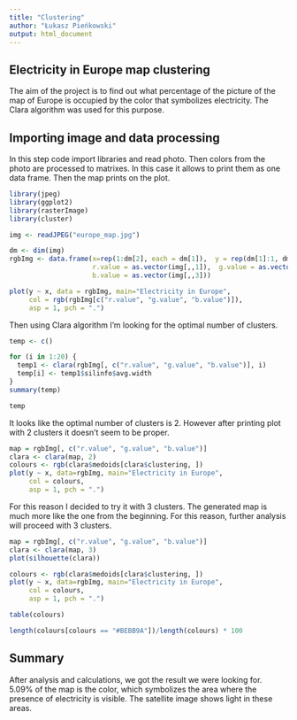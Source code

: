```yaml
---
title: "Clustering"
author: "Łukasz Pieńkowski"
output: html_document
---
```


## Electricity in Europe map clustering
The aim of the project is to find out what percentage of the picture of the map of Europe is occupied by the color that symbolizes electricity. The Clara algorithm was used for this purpose.

## Importing image and data processing

In this step code import libraries and read photo. Then colors from the photo are processed to matrixes. In this case it allows to print them as one data frame. Then the map prints on the plot. 

```r
library(jpeg)
library(ggplot2)
library(rasterImage)
library(cluster)

img <- readJPEG("europe_map.jpg")

dm <- dim(img)
rgbImg <- data.frame(x=rep(1:dm[2], each = dm[1]),  y = rep(dm[1]:1, dm[2]), 
                     r.value = as.vector(img[,,1]),  g.value = as.vector(img[,,2]), 
                     b.value = as.vector(img[,,3]))

plot(y ~ x, data = rgbImg, main="Electricity in Europe",
     col = rgb(rgbImg[c("r.value", "g.value", "b.value")]),
     asp = 1, pch = ".")
```

Then using Clara algorithm I’m looking for the optimal number of clusters.

```r
temp <- c()

for (i in 1:20) {
  temp1 <- clara(rgbImg[, c("r.value", "g.value", "b.value")], i)
  temp[i] <- temp1$silinfo$avg.width
}
summary(temp)
```


```r
temp
```

It looks like the optimal number of clusters is 2. However after printing plot with 2 clusters it doesn’t seem to be proper.

```r
map = rgbImg[, c("r.value", "g.value", "b.value")]
clara <- clara(map, 2)
colours <- rgb(clara$medoids[clara$clustering, ])
plot(y ~ x, data=rgbImg, main="Electricity in Europe",
     col = colours, 
     asp = 1, pch = ".")
```

For this reason I decided to try it with 3 clusters. The generated map is much more like the one from the beginning. For this reason, further analysis will proceed with 3 clusters.

```r
map = rgbImg[, c("r.value", "g.value", "b.value")]
clara <- clara(map, 3)
plot(silhouette(clara))

colours <- rgb(clara$medoids[clara$clustering, ])
plot(y ~ x, data=rgbImg, main="Electricity in Europe",
     col = colours, 
     asp = 1, pch = ".")
```
```r
table(colours)

length(colours[colours == "#BEBB9A"])/length(colours) * 100
```
## Summary
After analysis and calculations, we got the result we were looking for. 5.09% of the map is the color, which symbolizes the area where the presence of electricity is visible. The satellite image shows light in these areas.

